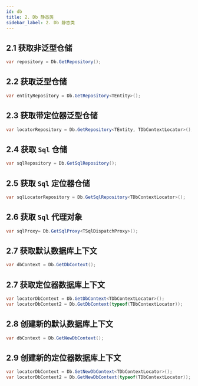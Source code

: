 ```yaml
---
id: db
title: 2. Db 静态类
sidebar_label: 2. Db 静态类
---
```


## 2.1 获取非泛型仓储

```cs
var repository = Db.GetRepository();
```

## 2.2 获取泛型仓储

```cs
var entityRepository = Db.GetRepository<TEntity>();
```

## 2.3 获取带定位器泛型仓储

```cs
var locatorRepository = Db.GetRepository<TEntity, TDbContextLocator>();
```

## 2.4 获取 `Sql` 仓储

```cs
var sqlRepository = Db.GetSqlRepository();
```

## 2.5 获取 `Sql` 定位器仓储

```cs
var sqlLocatorRepository = Db.GetSqlRepository<TDbContextLocator>();
```

## 2.6 获取 `Sql` 代理对象

```cs
var sqlProxy= Db.GetSqlProxy<TSqlDispatchProxy>();
```

## 2.7 获取默认数据库上下文

```cs
var dbContext = Db.GetDbContext();
```

## 2.7 获取定位器数据库上下文

```cs
var locatorDbContext = Db.GetDbContext<TDbContextLocator>();
var locatorDbContext2 = Db.GetDbContext(typeof(TDbContextLocator));
```

## 2.8 创建新的默认数据库上下文

```cs
var dbContext = Db.GetNewDbContext();
```

## 2.9 创建新的定位器数据库上下文

```cs
var locatorDbContext = Db.GetNewDbContext<TDbContextLocator>();
var locatorDbContext2 = Db.GetNewDbContext(typeof(TDbContextLocator));
```